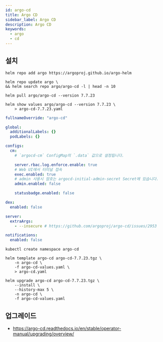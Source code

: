 ```yaml
---
id: argo-cd
title: Argo CD
sidebar_label: Argo CD
description: Argo CD
keywords:
  - argo
  - cd
---
```


## 설치

```shell
helm repo add argo https://argoproj.github.io/argo-helm
```

```shell
helm repo update argo \
&& helm search repo argo/argo-cd -l | head -n 10
```

```shell
helm pull argo/argo-cd --version 7.7.23
```

```shell
helm show values argo/argo-cd --version 7.7.23 \
    > argo-cd-7.7.23.yaml
```

```yaml title="argo-cd-values.yaml"
fullnameOverride: "argo-cd"

global:
  additionalLabels: {}
  podLabels: {}

configs:
  cm:
    # `argocd-cm` ConfigMap의 `.data` 값으로 설정됩니다.

    server.rbac.log.enforce.enable: true
    # Web UI에서 터미널 접속
    exec.enabled: true
    # admin 사용시 암호는 argocd-initial-admin-secret Secret에 있습니다.
    admin.enabled: false

    statusbadge.enabled: false

dex:
  enabled: false

server:
  extraArgs:
    - --insecure # https://github.com/argoproj/argo-cd/issues/2953

notifications:
  enabled: false
```

```shell
kubectl create namespace argo-cd
```

```shell
helm template argo-cd argo-cd-7.7.23.tgz \
    -n argo-cd \
    -f argo-cd-values.yaml \
    > argo-cd.yaml
```

```shell
helm upgrade argo-cd argo-cd-7.7.23.tgz \
    --install \
    --history-max 5 \
    -n argo-cd \
    -f argo-cd-values.yaml
```

## 업그레이드

- https://argo-cd.readthedocs.io/en/stable/operator-manual/upgrading/overview/
